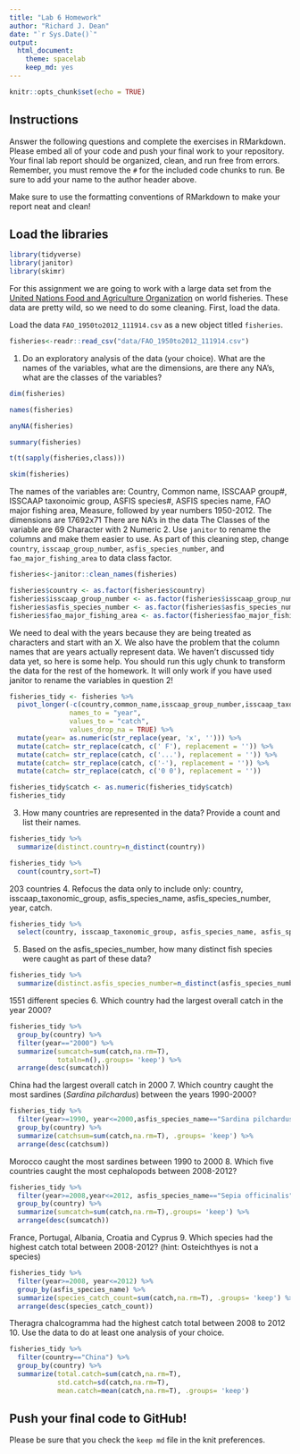 ```yaml
---
title: "Lab 6 Homework"
author: "Richard J. Dean"
date: "`r Sys.Date()`"
output:
  html_document: 
    theme: spacelab
    keep_md: yes
---
```


```r
knitr::opts_chunk$set(echo = TRUE)
```

## Instructions
Answer the following questions and complete the exercises in RMarkdown. Please embed all of your code and push your final work to your repository. Your final lab report should be organized, clean, and run free from errors. Remember, you must remove the `#` for the included code chunks to run. Be sure to add your name to the author header above.  

Make sure to use the formatting conventions of RMarkdown to make your report neat and clean!  

## Load the libraries
```r
library(tidyverse)
library(janitor)
library(skimr)
```

For this assignment we are going to work with a large data set from the [United Nations Food and Agriculture Organization](http://www.fao.org/about/en/) on world fisheries. These data are pretty wild, so we need to do some cleaning. First, load the data.  

Load the data `FAO_1950to2012_111914.csv` as a new object titled `fisheries`.
```r
fisheries<-readr::read_csv("data/FAO_1950to2012_111914.csv")
```

1. Do an exploratory analysis of the data (your choice). What are the names of the variables, what are the dimensions, are there any NA's, what are the classes of the variables?  
```r
dim(fisheries)
```
```r
names(fisheries)
```
```r
anyNA(fisheries)
```
```r
summary(fisheries)
```
```r
t(t(sapply(fisheries,class)))
```
```r
skim(fisheries)
```
The names of the variables are: Country, Common name, ISSCAAP group#, ISSCAAP taxonoimic group, ASFIS species#, ASFIS species name, FAO major fishing area, Measure, followed by year numbers 1950-2012. 
The dimensions are 17692x71
There are NA's in the data
The Classes of the variable are 69 Character with 2 Numeric
2. Use `janitor` to rename the columns and make them easier to use. As part of this cleaning step, change `country`, `isscaap_group_number`, `asfis_species_number`, and `fao_major_fishing_area` to data class factor. 
```r
fisheries<-janitor::clean_names(fisheries)
```

```r
fisheries$country <- as.factor(fisheries$country)
fisheries$isscaap_group_number <- as.factor(fisheries$isscaap_group_number)
fisheries$asfis_species_number <- as.factor(fisheries$asfis_species_number)
fisheries$fao_major_fishing_area <- as.factor(fisheries$fao_major_fishing_area)
```

We need to deal with the years because they are being treated as characters and start with an X. We also have the problem that the column names that are years actually represent data. We haven't discussed tidy data yet, so here is some help. You should run this ugly chunk to transform the data for the rest of the homework. It will only work if you have used janitor to rename the variables in question 2!
```r
fisheries_tidy <- fisheries %>% 
  pivot_longer(-c(country,common_name,isscaap_group_number,isscaap_taxonomic_group,asfis_species_number,asfis_species_name,fao_major_fishing_area,measure),
               names_to = "year",
               values_to = "catch",
               values_drop_na = TRUE) %>% 
  mutate(year= as.numeric(str_replace(year, 'x', ''))) %>% 
  mutate(catch= str_replace(catch, c(' F'), replacement = '')) %>% 
  mutate(catch= str_replace(catch, c('...'), replacement = '')) %>% 
  mutate(catch= str_replace(catch, c('-'), replacement = '')) %>% 
  mutate(catch= str_replace(catch, c('0 0'), replacement = ''))

fisheries_tidy$catch <- as.numeric(fisheries_tidy$catch)
fisheries_tidy
```

3. How many countries are represented in the data? Provide a count and list their names.
```r
fisheries_tidy %>% 
  summarize(distinct.country=n_distinct(country))
```

```r
fisheries_tidy %>% 
  count(country,sort=T)
```
203 countries
4. Refocus the data only to include only: country, isscaap_taxonomic_group, asfis_species_name, asfis_species_number, year, catch.
```r
fisheries_tidy %>% 
  select(country, isscaap_taxonomic_group, asfis_species_name, asfis_species_number, year, catch)
```

5. Based on the asfis_species_number, how many distinct fish species were caught as part of these data?
```r
fisheries_tidy %>% 
  summarize(distinct.asfis_species_number=n_distinct(asfis_species_number))
```
1551 different species
6. Which country had the largest overall catch in the year 2000?
```r
fisheries_tidy %>%
  group_by(country) %>% 
  filter(year=="2000") %>% 
  summarize(sumcatch=sum(catch,na.rm=T),
            totaln=n(),.groups= 'keep') %>% 
  arrange(desc(sumcatch))
```
China had the largest overall catch in 2000
7. Which country caught the most sardines (_Sardina pilchardus_) between the years 1990-2000?
```r
fisheries_tidy %>% 
  filter(year>=1990, year<=2000,asfis_species_name=="Sardina pilchardus") %>%
  group_by(country) %>% 
  summarize(catchsum=sum(catch,na.rm=T), .groups= 'keep') %>% 
  arrange(desc(catchsum))
```
Morocco caught the most sardines between 1990 to 2000
8. Which five countries caught the most cephalopods between 2008-2012?
```r
fisheries_tidy %>% 
  filter(year>=2008,year<=2012, asfis_species_name=="Sepia officinalis") %>% 
  group_by(country) %>% 
  summarize(sumcatch=sum(catch,na.rm=T),.groups= 'keep') %>% 
  arrange(desc(sumcatch))
```
France, Portugal, Albania, Croatia and Cyprus
9. Which species had the highest catch total between 2008-2012? (hint: Osteichthyes is not a species)
```r
fisheries_tidy %>%
  filter(year>=2008, year<=2012) %>%
  group_by(asfis_species_name) %>%
  summarize(species_catch_count=sum(catch,na.rm=T), .groups= 'keep') %>% 
  arrange(desc(species_catch_count))
```
Theragra chalcogramma had the highest catch total between 2008 to 2012
10. Use the data to do at least one analysis of your choice.
```r
fisheries_tidy %>% 
  filter(country=="China") %>% 
  group_by(country) %>% 
  summarize(total.catch=sum(catch,na.rm=T),
            std.catch=sd(catch,na.rm=T),
            mean.catch=mean(catch,na.rm=T), .groups= 'keep')
```

## Push your final code to GitHub!
Please be sure that you check the `keep md` file in the knit preferences.   